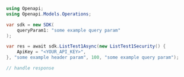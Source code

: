 ```csharp ListTest1.cs
using Openapi;
using Openapi.Models.Operations;

var sdk = new SDK(
    queryParam1: "some example query param"
);

var res = await sdk.ListTest1Async(new ListTest1Security() {
    ApiKey = "<YOUR_API_KEY>",
}, "some example header param", 100, "some example query param");

// handle response
```
